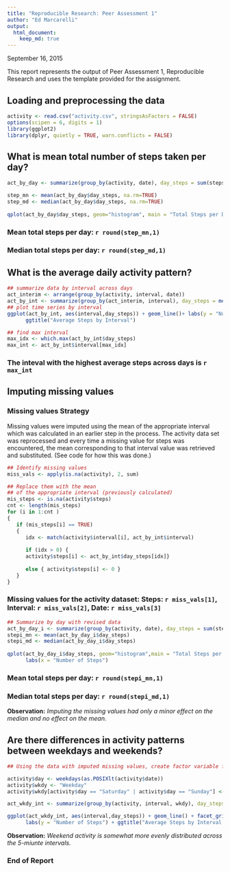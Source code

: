 ```yaml
---
title: "Reproducible Research: Peer Assessment 1"
author: "Ed Marcarelli"
output: 
  html_document:
    keep_md: true
---
```

September 16, 2015

This report represents the output of Peer Assessment 1, Reproducible Research and uses the template provided for the assignment.


## Loading and preprocessing the data
```r
activity <- read.csv("activity.csv", stringsAsFactors = FALSE)
options(scipen = 6, digits = 1)
library(ggplot2)
library(dplyr, quietly = TRUE, warn.conflicts = FALSE)
```

## What is mean total number of steps taken per day?
```r
act_by_day <- summarize(group_by(activity, date), day_steps = sum(steps))

step_mn <- mean(act_by_day$day_steps, na.rm=TRUE)
step_md <- median(act_by_day$day_steps, na.rm=TRUE)
            
qplot(act_by_day$day_steps, geom="histogram", main = "Total Steps per Day" )+ labs(x = "Number of Steps")
```

###  Mean total steps per day: **`r round(step_mn,1)`**
###  Median total steps per day: **`r round(step_md,1)`**


## What is the average daily activity pattern?

```r
## summarize data by interval across days
act_interim <- arrange(group_by(activity, interval, date))
act_by_int <- summarize(group_by(act_interim, interval), day_steps = mean(steps, na.rm=TRUE))
## plot time series by interval
ggplot(act_by_int, aes(interval,day_steps)) + geom_line()+ labs(y = "Number of Steps") +
      ggtitle("Average Steps by Interval")

## find max interval
max_idx <- which.max(act_by_int$day_steps)
max_int <- act_by_int$interval[max_idx]
```
### The inteval with the highest average steps across days is **`r max_int`**


## Imputing missing values

### Missing values Strategy
Missing values were imputed using the mean of the appropriate interval which was calculated in an earlier step   in the process. The activity data set was reprocessed and every time a missing value for steps was encountered, the mean corresponding to that interval value was retrieved and substituted. (See code for how this was done.)

```r
## Identify missing values
miss_vals <- apply(is.na(activity), 2, sum)

## Replace them with the mean
## of the appropriate interval (previously calculated)
mis_steps <- is.na(activity$steps)
cnt <- length(mis_steps)
for (i in 1:cnt )
{ 
   if (mis_steps[i] == TRUE)
   {   
      idx <- match(activity$interval[i], act_by_int$interval)
     
      if (idx > 0) {
      activity$steps[i] <- act_by_int$day_steps[idx]}
               
      else { activity$steps[i] <- 0 }
   }
}

```

### Missing values for the activity dataset: Steps: **`r miss_vals[1]`**, Interval: **`r miss_vals[2]`**, Date: **`r miss_vals[3]`**

```r
## Summarize by day with revised data
act_by_day_i <- summarize(group_by(activity, date), day_steps = sum(steps))
stepi_mn <- mean(act_by_day_i$day_steps)
stepi_md <- median(act_by_day_i$day_steps)
            
qplot(act_by_day_i$day_steps, geom="histogram",main = "Total Steps per Day(imputed values included)") + 
      labs(x = "Number of Steps")

```

### Mean total steps per day: **`r round(stepi_mn,1)`**
### Median total steps per day: **`r round(stepi_md,1)`**

**Observation:** *Imputing the missing values had only a minor effect on the median and no effect on the mean.*


## Are there differences in activity patterns between weekdays and weekends?

```r
## Using the data with imputed missing values, create factor variable for weekend/weekday

activity$day <- weekdays(as.POSIXlt(activity$date))
activity$wkdy <- "Weekday"
activity$wkdy[activity$day == "Saturday" | activity$day == "Sunday"] <- "Weekend"

act_wkdy_int <- summarize(group_by(activity, interval, wkdy), day_steps = mean(steps, na.rm=TRUE))

ggplot(act_wkdy_int, aes(interval,day_steps)) + geom_line() + facet_grid(wkdy ~ . ) + 
      labs(y = "Number of Steps") + ggtitle("Average Steps by Interval - Comparing Weekday to Weekend")

```
  
**Observation:** *Weekend activity is somewhat more evenly distributed across the 5-miunte intervals.*


### End of Report
